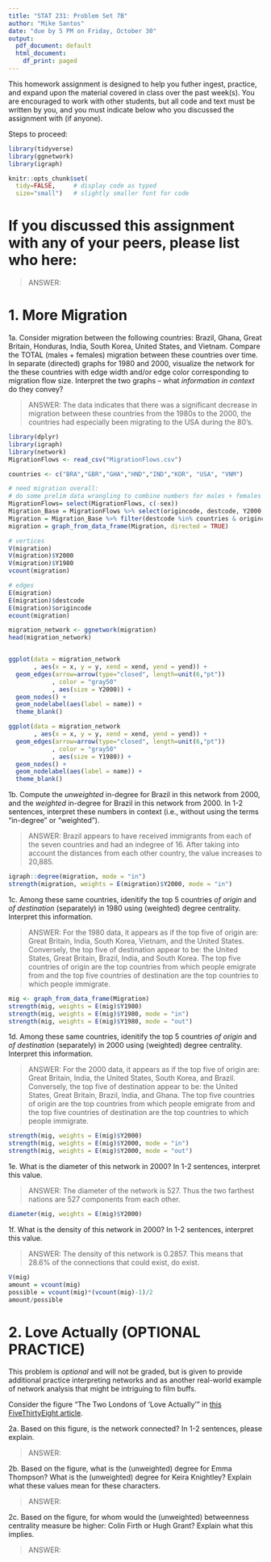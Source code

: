 ```yaml
---
title: "STAT 231: Problem Set 7B"
author: "Mike Santos"
date: "due by 5 PM on Friday, October 30"
output:
  pdf_document: default
  html_document:
    df_print: paged
---
```


This homework assignment is designed to help you futher ingest, practice, and expand upon the material covered in class over the past week(s).  You are encouraged to work with other students, but all code and text must be written by you, and you must indicate below who you discussed the assignment with (if anyone).  

Steps to proceed:

\begin{enumerate}
\item In RStudio, go to File > Open Project, navigate to the folder with the course-content repo, select the course-content project (course-content.Rproj), and click "Open" 
\item Pull the course-content repo (e.g. using the blue-ish down arrow in the Git tab in upper right window)
\item Copy ps7B.Rmd from the course repo to your repo (see page 6 of the GitHub Classroom Guide for Stat231 if needed)
\item Close the course-content repo project in RStudio
\item Open YOUR repo project in RStudio
\item In the ps7B.Rmd file in YOUR repo, replace "YOUR NAME HERE" with your name
\item Add in your responses, committing and pushing to YOUR repo in appropriate places along the way
\item Run "Knit PDF" 
\item Upload the pdf to Gradescope.  Don't forget to select which of your pages are associated with each problem.  \textit{You will not get credit for work on unassigned pages (e.g., if you only selected the first page but your solution spans two pages, you would lose points for any part on the second page that the grader can't see).} 
\end{enumerate}

```r
library(tidyverse)
library(ggnetwork)
library(igraph)

knitr::opts_chunk$set(
  tidy=FALSE,     # display code as typed
  size="small")   # slightly smaller font for code
```


\newpage 
# If you discussed this assignment with any of your peers, please list who here:

> ANSWER:

\newpage
# 1. More Migration

1a. Consider migration between the following countries: Brazil, Ghana, Great Britain, Honduras, India, South Korea, United States, and Vietnam.  Compare the TOTAL (males + females) migration between these countries over time.  In separate (directed) graphs for 1980 and 2000, visualize the network for the these countries with edge width and/or edge color corresponding to migration flow size.  Interpret the two graphs -- what *information in context* do they convey?

> ANSWER: The data indicates that there was a significant decrease in migration between these countries from the 1980s to the 2000, the countries had especially been migrating to the USA during the 80's.


```r
library(dplyr)
library(igraph) 
library(network)
MigrationFlows <- read_csv("MigrationFlows.csv")

countries <- c("BRA","GBR","GHA","HND","IND","KOR", "USA", "VNM")

# need migration overall: 
# do some prelim data wrangling to combine numbers for males + females
MigrationFlows= select(MigrationFlows, c(-sex))
Migration_Base = MigrationFlows %>% select(origincode, destcode, Y2000, Y1990, Y1980)
Migration = Migration_Base %>% filter(destcode %in% countries & origincode %in% countries)
migration = graph_from_data_frame(Migration, directed = TRUE)

# vertices
V(migration)
V(migration)$Y2000
V(migration)$Y1980
vcount(migration)

# edges
E(migration)
E(migration)$destcode
E(migration)$origincode
ecount(migration)

migration_network <- ggnetwork(migration)
head(migration_network)


ggplot(data = migration_network
       , aes(x = x, y = y, xend = xend, yend = yend)) +
  geom_edges(arrow=arrow(type="closed", length=unit(6,"pt"))
            , color = "gray50"
            , aes(size = Y2000)) +
  geom_nodes() +
  geom_nodelabel(aes(label = name)) +
  theme_blank()

ggplot(data = migration_network
       , aes(x = x, y = y, xend = xend, yend = yend)) +
  geom_edges(arrow=arrow(type="closed", length=unit(6,"pt"))
            , color = "gray50"
            , aes(size = Y1980)) +
  geom_nodes() +
  geom_nodelabel(aes(label = name)) +
  theme_blank()

```

1b. Compute the *unweighted* in-degree for Brazil in this network from 2000, and the *weighted* in-degree for Brazil in this network from 2000.  In 1-2 sentences, interpret these numbers in context (i.e., without using the terms "in-degree" or "weighted").

> ANSWER:  Brazil appears to have received immigrants from each of the seven countries and had an indegree of 16. After taking into account the distances from each other country, the value increases to 20,885. 

```r
igraph::degree(migration, mode = "in")
strength(migration, weights = E(migration)$Y2000, mode = "in")
```


1c. Among these same countries, idenitify the top 5 countries *of origin* and *of destination* (separately) in 1980 using (weighted) degree centrality.  Interpret this information.

> ANSWER: For the 1980 data, it appears as if the top five of origin are: Great Britain, India, South Korea, Vietnam, and the United States. Conversely, the top five of destination appear to be: the United States, Great Britain, Brazil, India, and South Korea. The top five countries of origin are the top countries from which people emigrate from and the top five countries of destination are the top countries to which people immigrate.

```r
mig <- graph_from_data_frame(Migration)
strength(mig, weights = E(mig)$Y1980)
strength(mig, weights = E(mig)$Y1980, mode = "in")
strength(mig, weights = E(mig)$Y1980, mode = "out")
```


1d. Among these same countries, idenitify the top 5 countries *of origin* and *of destination* (separately) in 2000 using (weighted) degree centrality.  Interpret this information.

> ANSWER: For the 2000 data, it appears as if the top five of origin are: Great Britain, India, the United States, South Korea, and Brazil. Conversely, the top five of destination appear to be: the United States, Great Britain, Brazil, India, and Ghana. The top five countries of origin are the top countries from which people emigrate from and the top five countries of destination are the top countries to which people immigrate.

```r
strength(mig, weights = E(mig)$Y2000)
strength(mig, weights = E(mig)$Y2000, mode = "in")
strength(mig, weights = E(mig)$Y2000, mode = "out")
```


1e. What is the diameter of this network in 2000? In 1-2 sentences, interpret this value.

> ANSWER:  The diameter of the network is 527. Thus the two farthest nations are 527 components from each other.

```r
diameter(mig, weights = E(mig)$Y2000)
```


1f. What is the density of this network in 2000? In 1-2 sentences, interpret this value.

> ANSWER: The density of this network is 0.2857. This means that 28.6% of the connections that could exist, do exist.

```r
V(mig)
amount = vcount(mig)
possible = vcount(mig)*(vcount(mig)-1)/2
amount/possible
```


\newpage
# 2. Love Actually (OPTIONAL PRACTICE)

This problem is *optional* and will not be graded, but is given to provide additional practice interpreting networks and as another real-world example of network analysis that might be intriguing to film buffs. 

Consider the figure "The Two Londons of 'Love Actually'" in [this FiveThirtyEight article](https://fivethirtyeight.com/features/the-definitive-analysis-of-love-actually-the-greatest-christmas-movie-of-our-time/). 

2a. Based on this figure, is the network connected?  In 1-2 sentences, please explain.

> ANSWER: 

2b. Based on the figure, what is the (unweighted) degree for Emma Thompson?  What is the (unweighted) degree for Keira Knightley?  Explain what these values mean for these characters.

> ANSWER: 

2c. Based on the figure, for whom would the (unweighted) betweenness centrality measure be higher: Colin Firth or Hugh Grant?  Explain what this implies. 

> ANSWER:  

 